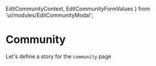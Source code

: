   EditCommunityContext,
  EditCommunityFormValues
} from 'ui/modules/EditCommunityModal';



<Meta title="Pages|Community" component={Community}/>


# Community
Let's define a story for the `community` page

<Preview>
  <Story name="community page">
    <HeroCommunityContext.Provider value={heroContext}>
      <EditCommunityContext.Provider value={editProvider}>
        <RecentActivitiesContext.Provider value={recentActivitiesContext}>
          <CollectionsContext.Provider value={collectionsContext}>
          <ActivityPreviewContext.Provider value={activityPreviewContext}>
            <CollectionPreviewContext.Provider value={collectionPreviewContext}>
              <Community communityId={'1'} />
            </CollectionPreviewContext.Provider>
          </ActivityPreviewContext.Provider>
          </CollectionsContext.Provider>
        </RecentActivitiesContext.Provider>
      </EditCommunityContext.Provider>
    </HeroCommunityContext.Provider>
  </Story>
</Preview>


